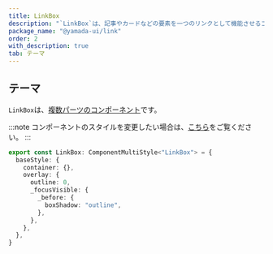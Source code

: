 ```yaml
---
title: LinkBox
description: "`LinkBox`は、記事やカードなどの要素を一つのリンクとして機能させるコンポーネントです。"
package_name: "@yamada-ui/link"
order: 2
with_description: true
tab: テーマ
---
```


## テーマ

`LinkBox`は、[複数パーツのコンポーネント](/styled-system/theming/component-styles#複数パーツのコンポーネント)です。

:::note
コンポーネントのスタイルを変更したい場合は、[こちら](/styled-system/theming/customize-theme#コンポーネントのスタイルを変更する)をご覧ください。
:::

```ts
export const LinkBox: ComponentMultiStyle<"LinkBox"> = {
  baseStyle: {
    container: {},
    overlay: {
      outline: 0,
      _focusVisible: {
        _before: {
          boxShadow: "outline",
        },
      },
    },
  },
}
```
